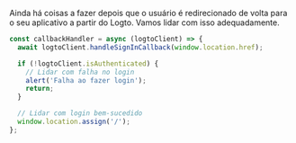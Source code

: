 Ainda há coisas a fazer depois que o usuário é redirecionado de volta para o seu aplicativo a partir do Logto. Vamos lidar com isso adequadamente.

```js title="pages/Callback.js"
const callbackHandler = async (logtoClient) => {
  await logtoClient.handleSignInCallback(window.location.href);

  if (!logtoClient.isAuthenticated) {
    // Lidar com falha no login
    alert('Falha ao fazer login');
    return;
  }

  // Lidar com login bem-sucedido
  window.location.assign('/');
};
```
